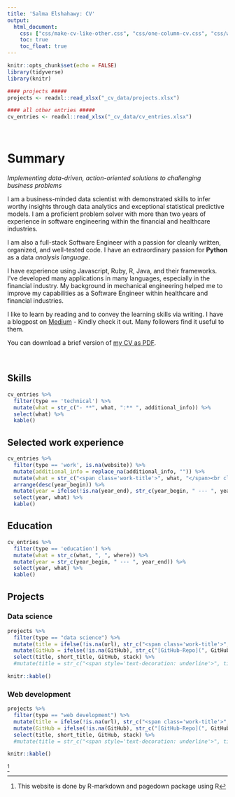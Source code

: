 ```yaml
---
title: 'Salma Elshahawy: CV'
output:
  html_document:
    css: ["css/make-cv-like-other.css", "css/one-column-cv.css", "css/website-page.css", "css/style.css", "fontawesome-free-5.8.1-web/css/all.min.css"]
    toc: true
    toc_float: true
---
```



```r
knitr::opts_chunk$set(echo = FALSE)
library(tidyverse)
library(knitr)

#### projects #####
projects <- readxl::read_xlsx("_cv_data/projects.xlsx")

#### all other entries #####
cv_entries <- readxl::read_xlsx("_cv_data/cv_entries.xlsx")

```

<br>

# Summary

_Implementing data-driven, action-oriented solutions to challenging business problems_

I am a business-minded data scientist with demonstrated skills to infer worthy insights through data analytics and exceptional statistical predictive models. I am a proficient problem solver with more than two years of experience in software engineering within the financial and healthcare industries.

I am also a full-stack Software Engineer with a passion for cleanly written, organized, and well-tested code. I have an extraordinary passion for **Python** as a data _analysis language_.

I have experience using Javascript, Ruby, R, Java, and their frameworks. I’ve developed many applications in many languages, especially in the financial industry. My background in mechanical engineering helped me to improve my capabilities as a Software Engineer within healthcare and financial industries.

I like to learn by reading and to convey the learning skills via writing. I have a blogpost on [Medium](https://medium.com/@salmaeng71) - Kindly check it out. Many followers find it useful to them.


You can download a brief version of [my CV as PDF](https://github.com/salma71/resume_website/blob/master/Salma-Resume_Dec30.pdf).

<br>


## Skills {.technical .nohead}
```r
cv_entries %>% 
  filter(type == 'technical') %>% 
  mutate(what = str_c("- **", what, ":** ", additional_info)) %>% 
  select(what) %>% 
  kable()
```



## Selected work experience
```r
cv_entries %>% 
  filter(type == 'work', is.na(website)) %>% 
  mutate(additional_info = replace_na(additional_info, "")) %>% 
  mutate(what = str_c("<span class='work-title'>", what, "</span><br class='work-break'>", where, "<br>", "</span><br class='work-break'>", additional_info)) %>% 
  arrange(desc(year_begin)) %>% 
  mutate(year = ifelse(!is.na(year_end), str_c(year_begin, " --- ", year_end), year_begin)) %>% 
  select(year, what) %>% 
  kable()
```


## Education {.education .nohead}
```r
cv_entries %>% 
  filter(type == 'education') %>% 
  mutate(what = str_c(what, ", ", where)) %>% 
  mutate(year = str_c(year_begin, " --- ", year_end)) %>% 
  select(year, what) %>% 
  kable()
```

## Projects {.tabset .nohead .publications .tabset-fade}

### Data science
```r
projects %>%
  filter(type == "data science") %>%
  mutate(title = ifelse(!is.na(url), str_c("<span class='work-title'>","[", title, "](", url, ")", "</span><br class='work-break'>",  "<br>", "</span><br class='work-break'>"), title)) %>% #turn title into link
  mutate(GitHub = ifelse(!is.na(GitHub), str_c("[GitHub-Repo](", GitHub, ")"), GitHub)) %>%
  select(title, short_title, GitHub, stack) %>%
  #mutate(title = str_c("<span style='text-decoration: underline'>", title, "</span>")) %>% #underline title

knitr::kable()
```

### Web development
```r
projects %>%
  filter(type == "web development") %>%
  mutate(title = ifelse(!is.na(url), str_c("<span class='work-title'>","[", title, "](", url, ")", "</span><br class='work-break'>",  "<br>", "</span><br class='work-break'>"), title)) %>% #turn title into link
  mutate(GitHub = ifelse(!is.na(GitHub), str_c("[GitHub-Repo](", GitHub, ")"), GitHub)) %>%
  select(title, short_title, GitHub, stack) %>%
  #mutate(title = str_c("<span style='text-decoration: underline'>", title, "</span>")) %>% #underline title

knitr::kable()
```





^[This website is done by R-markdown and pagedown package using R]
